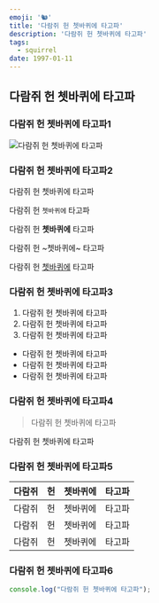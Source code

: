 ```yaml
---
emoji: '🐿️'
title: '다람쥐 헌 쳇바퀴에 타고파'
description: '다람쥐 헌 쳇바퀴에 타고파'
tags:
  - squirrel
date: 1997-01-11
---
```


## 다람쥐 헌 쳇바퀴에 타고파

### 다람쥐 헌 쳇바퀴에 타고파1

![다람쥐 헌 쳇바퀴에 타고파](0.png "다람쥐 헌 쳇바퀴에 타고파")

### 다람쥐 헌 쳇바퀴에 타고파2

다람쥐 헌 쳇바퀴에 타고파

다람쥐 헌 `쳇바퀴에` 타고파

다람쥐 헌 **쳇바퀴에** 타고파

다람쥐 헌 ~쳇바퀴에~ 타고파

다람쥐 헌 [쳇바퀴에](https://dohyeon.dev/) 타고파

### 다람쥐 헌 쳇바퀴에 타고파3

1. 다람쥐 헌 쳇바퀴에 타고파
2. 다람쥐 헌 쳇바퀴에 타고파
3. 다람쥐 헌 쳇바퀴에 타고파

- 다람쥐 헌 쳇바퀴에 타고파
- 다람쥐 헌 쳇바퀴에 타고파
- 다람쥐 헌 쳇바퀴에 타고파

### 다람쥐 헌 쳇바퀴에 타고파4

> 다람쥐 헌 쳇바퀴에 타고파

<Callout>
다람쥐 헌 쳇바퀴에 타고파
</Callout>

### 다람쥐 헌 쳇바퀴에 타고파5

| 다람쥐 | 헌 | 쳇바퀴에 | 타고파 |
|---|---|---|---|
| 다람쥐 | 헌 | 쳇바퀴에 | 타고파 |
| 다람쥐 | 헌 | 쳇바퀴에 | 타고파 |
| 다람쥐 | 헌 | 쳇바퀴에 | 타고파 |

### 다람쥐 헌 쳇바퀴에 타고파6

```js 다람쥐_헌_쳇바퀴에_타고파.js
console.log("다람쥐 헌 쳇바퀴에 타고파");
```
